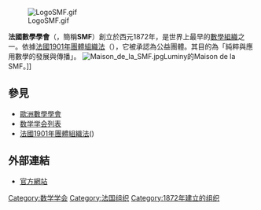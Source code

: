 [[File:LogoSMF.gif|thumb]]

'''法國數學學會'''（{{lang|fr|Société Mathématique de France}}，簡稱'''SMF'''）創立於西元1872年，是世界上最早的[[數學組織|數學組織]]之一。依據[[法國1901年團體組織法|法國1901年團體組織法]]（{{lang|fr|Association loi de 1901}}），它被承認為公益團體。其目的為「純粹與應用數學的發展與傳播」。
[[File:Maison_de_la_SMF.jpg|thumb]]Luminy的Maison de la SMF。]]
==參見==
*[[歐洲數學學會|歐洲數學學會]]
*[[数学学会列表|数学学会列表]]
*[[法國1901年團體組織法|法國1901年團體組織法]]({{lang|fr|Association loi de 1901}})

== 外部連結 ==
* [http://smf.emath.fr 官方網站] {{Wayback|url=http://smf.emath.fr/ |date=20110827111209 }}

{{欧洲数学学会}}
{{Authority control}}
[[Category:数学学会|Category:数学学会]]
[[Category:法国组织|Category:法国组织]]
[[Category:1872年建立的组织|Category:1872年建立的组织]]